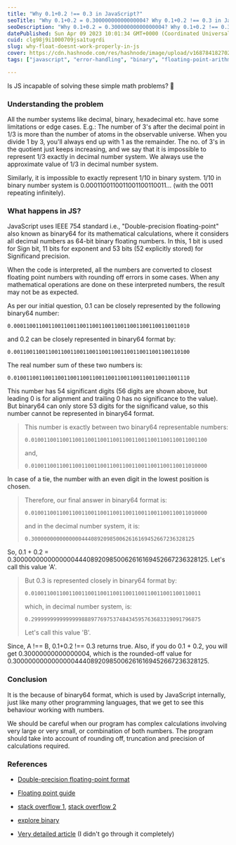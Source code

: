 ```yaml
---
title: "Why 0.1+0.2 !== 0.3 in JavaScript?"
seoTitle: "Why 0.1+0.2 = 0.30000000000000004? Why 0.1+0.2 !== 0.3 in JavaScript?"
seoDescription: "Why 0.1+0.2 = 0.30000000000000004? Why 0.1+0.2 !== 0.3 in JavaScript? This article/blog clearly explains this behaviour in JS with example, theory, easy"
datePublished: Sun Apr 09 2023 10:01:34 GMT+0000 (Coordinated Universal Time)
cuid: clg98j9i1000709jsa1tugrdi
slug: why-float-doesnt-work-properly-in-js
cover: https://cdn.hashnode.com/res/hashnode/image/upload/v1687841827029/6e83f2be-c2b1-4dc4-9d12-8ce7186bbe61.jpeg
tags: ["javascript", "error-handling", "binary", "floating-point-arithmetic", "binary64"]

---
```


Is JS incapable of solving these simple math problems? 🧐

### Understanding the problem

All the number systems like decimal, binary, hexadecimal etc. have some limitations or edge cases. E.g.: The number of 3's after the decimal point in 1/3 is more than the number of atoms in the observable universe. When you divide 1 by 3, you'll always end up with 1 as the remainder. The no. of 3's in the quotient just keeps increasing, and we say that it is impossible to represent 1/3 exactly in decimal number system. We always use the approximate value of 1/3 in decimal number system.

Similarly, it is impossible to exactly represent 1/10 in binary system. 1/10 in binary number system is 0.0001100110011001100110011... (with the 0011 repeating infinitely).

### What happens in JS?

JavaScript uses IEEE 754 standard i.e., "Double-precision floating-point" also known as binary64 for its mathematical calculations, where it considers all decimal numbers as 64-bit binary floating numbers. In this, 1 bit is used for Sign bit, 11 bits for exponent and 53 bits (52 explicitly stored) for Significand precision.

When the code is interpreted, all the numbers are converted to closest floating point numbers with rounding off errors in some cases. When any mathematical operations are done on these interpreted numbers, the result may not be as expected.

As per our initial question, 0.1 can be closely represented by the following binary64 number:

```plaintext
0.00011001100110011001100110011001100110011001100110011010
```

and 0.2 can be closely represented in binary64 format by:

```plaintext
0.00110011001100110011001100110011001100110011001100110100
```

The real number sum of these two numbers is:

```plaintext
0.01001100110011001100110011001100110011001100110011001110
```

This number has 54 significant digits (56 digits are shown above, but leading 0 is for alignment and trailing 0 has no significance to the value). But binary64 can only store 53 digits for the significand value, so this number cannot be represented in binary64 format.

> This number is exactly between two binary64 representable numbers:
> 
> ```plaintext
> 0.01001100110011001100110011001100110011001100110011001100
> ```
> 
> and,
> 
> ```plaintext
> 0.01001100110011001100110011001100110011001100110011010000
> ```

In case of a tie, the number with an even digit in the lowest position is chosen.

> Therefore, our final answer in binary64 format is:
> 
> ```plaintext
> 0.01001100110011001100110011001100110011001100110011010000
> ```
> 
> and in the decimal number system, it is:
> 
> ```plaintext
> 0.3000000000000000444089209850062616169452667236328125
> ```

So, 0.1 + 0.2 = 0.3000000000000000444089209850062616169452667236328125. Let's call this value 'A'.

> But 0.3 is represented closely in binary64 format by:
> 
> ```plaintext
> 0.010011001100110011001100110011001100110011001100110011
> ```
> 
> which, in decimal number system, is:
> 
> ```plaintext
> 0.299999999999999988897769753748434595763683319091796875
> ```
> 
> Let's call this value 'B'.

Since, A !== B, 0.1+0.2 !== 0.3 returns true. Also, if you do 0.1 + 0.2, you will get 0.30000000000000004, which is the rounded-off value for 0.3000000000000000444089209850062616169452667236328125.

### Conclusion

It is the because of binary64 format, which is used by JavaScript internally, just like many other programming languages, that we get to see this behaviour working with numbers.

We should be careful when our program has complex calculations involving very large or very small, or combination of both numbers. The program should take into account of rounding off, truncation and precision of calculations required.

### References

* [Double-precision floating-point format](https://en.wikipedia.org/wiki/Double-precision_floating-point_format#JavaScript)
    
* [Floating point guide](https://floating-point-gui.de/)
    
* [stack overflow 1](https://stackoverflow.com/questions/588004/is-floating-point-math-broken), [stack overflow 2](https://stackoverflow.com/questions/63412727/0-1-is-an-approximation-but-why-not-round-up-behind-the-scenes-as-well-when-we)
    
* [explore binary](https://www.exploringbinary.com/why-0-point-1-does-not-exist-in-floating-point/)
    
* [Very detailed article](https://docs.oracle.com/cd/E19957-01/806-3568/ncg_goldberg.html) (I didn't go through it completely)
